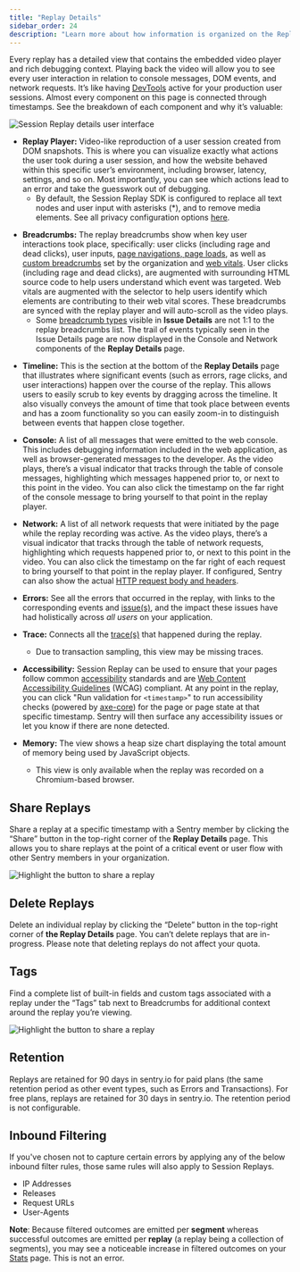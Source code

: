 ```yaml
---
title: "Replay Details"
sidebar_order: 24
description: "Learn more about how information is organized on the Replay Details page and how to share and delete replays."
---
```


<Include name="session-replay-web-report-bug.mdx" />

Every replay has a detailed view that contains the embedded video player and rich debugging context. Playing back the video will allow you to see every user interaction in relation to console messages, DOM events, and network requests. It’s like having [DevTools](https://developer.chrome.com/docs/devtools/overview/) active for your production user sessions. Almost every component on this page is connected through timestamps. See the breakdown of each component and why it’s valuable:

![Session Replay details user interface](./img/replay-details.png)

- **Replay Player:** Video-like reproduction of a user session created from DOM snapshots. This is where you can visualize exactly what actions the user took during a user session, and how the website behaved within this specific user’s environment, including browser, latency, settings, and so on. Most importantly, you can see which actions lead to an error and take the guesswork out of debugging.
  - By default, the Session Replay SDK is configured to replace all text nodes and user input with asterisks (\*), and to remove media elements. See all privacy configuration options [here](/platforms/javascript/session-replay/privacy/).

* **Breadcrumbs:** The replay breadcrumbs show when key user interactions took place, specifically: user clicks (including rage and dead clicks), user inputs, [page navigations, page loads](/product/performance/transaction-summary/#what-is-a-transaction), as well as [custom breadcrumbs](/product/sentry-basics/integrate-backend/configuration-options/#breadcrumbs) set by the organization and [web vitals](/product/insights/web-vitals/). User clicks (including rage and dead clicks), are augmented with surrounding HTML source code to help users understand which event was targeted. Web vitals are augmented with the selector to help users identify which elements are contributing to their web vital scores. These breadcrumbs are synced with the replay player and will auto-scroll as the video plays.
  - Some [breadcrumb types](/product/issues/issue-details/breadcrumbs/) visible in **Issue Details** are not 1:1 to the replay breadcrumbs list. The trail of events typically seen in the Issue Details page are now displayed in the Console and Network components of the **Replay Details** page.

- **Timeline:** This is the section at the bottom of the **Replay Details** page that illustrates where significant events (such as errors, rage clicks, and user interactions) happen over the course of the replay. This allows users to easily scrub to key events by dragging across the timeline. It also visually conveys the amount of time that took place between events and has a zoom functionality so you can easily zoom-in to distinguish between events that happen close together.

* **Console:** A list of all messages that were emitted to the web console. This includes debugging information included in the web application, as well as browser-generated messages to the developer. As the video plays, there’s a visual indicator that tracks through the table of console messages, highlighting which messages happened prior to, or next to this point in the video. You can also click the timestamp on the far right of the console message to bring yourself to that point in the replay player.

- **Network:** A list of all network requests that were initiated by the page while the replay recording was active. As the video plays, there’s a visual indicator that tracks through the table of network requests, highlighting which requests happened prior to, or next to this point in the video. You can also click the timestamp on the far right of each request to bring yourself to that point in the replay player. If configured, Sentry can also show the actual [HTTP request body and headers](/platforms/javascript/session-replay/configuration/#network-details).

- **Errors:** See all the errors that occurred in the replay, with links to the corresponding events and [issue(s)](/product/issues/issue-details/error-issues/), and the impact these issues have had holistically across _all users_ on your application.

- **Trace:** Connects all the [trace(s)](/product/sentry-basics/tracing/distributed-tracing#traces-transactions-and-spans) that happened during the replay.
  - Due to transaction sampling, this view may be missing traces.

- **Accessibility:** Session Replay can be used to ensure that your pages follow common [accessibility](https://developer.mozilla.org/en-US/docs/Learn/Accessibility/What_is_accessibility) standards and are [Web Content Accessibility Guidelines](https://www.w3.org/WAI/standards-guidelines/wcag/) (WCAG) compliant. At any point in the replay, you can click "Run validation for `<timestamp>`" to run accessibility checks (powered by [axe-core](https://github.com/dequelabs/axe-core)) for the page or page state at that specific timestamp. Sentry will then surface any accessibility issues or let you know if there are none detected.

- **Memory:** The view shows a heap size chart displaying the total amount of memory being used by JavaScript objects.
  - This view is only available when the replay was recorded on a Chromium-based browser.

## Share Replays

Share a replay at a specific timestamp with a Sentry member by clicking the “Share” button in the top-right corner of the **Replay Details** page. This allows you to share replays at the point of a critical event or user flow with other Sentry members in your organization.

![Highlight the button to share a replay](./img/replay-details-share.png)

## Delete Replays

Delete an individual replay by clicking the “Delete” button in the top-right corner of **the Replay Details** page. You can’t delete replays that are in-progress. Please note that deleting replays do not affect your quota.

## Tags

Find a complete list of built-in fields and custom tags associated with a replay under the “Tags” tab next to Breadcrumbs for additional context around the replay you’re viewing.

![Highlight the button to share a replay](./img/replay-details-tags.png)

## Retention

Replays are retained for 90 days in sentry.io for paid plans (the same retention period as other event types, such as Errors and Transactions). For free plans, replays are retained for 30 days in sentry.io. The retention period is not configurable.

## Inbound Filtering

If you've chosen not to capture certain errors by applying any of the below inbound filter rules, those same rules will also apply to Session Replays.

- IP Addresses
- Releases
- Request URLs
- User-Agents

**Note**: Because filtered outcomes are emitted per **segment** whereas successful outcomes are emitted per **replay**  (a replay being a collection of segments), you may see a noticeable increase in filtered outcomes on your [Stats](https://sentry.io/orgredirect/organizations/:orgslug/stats) page. This is not an error.
